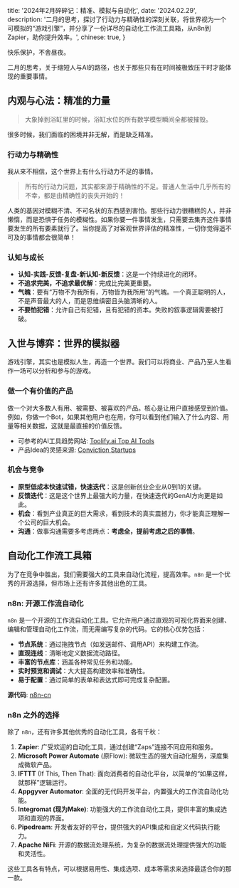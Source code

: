   title: '2024年2月碎碎记：精准、模拟与自动化',
  date: '2024.02.29',
  description: '二月的思考，探讨了行动力与精确性的深刻关联，将世界视为一个可模拟的“游戏引擎”，并分享了一份详尽的自动化工作流工具箱，从n8n到Zapier，助你提升效率。',
  chinese: true,
}

快乐保护，不舍昼夜。

二月的思考，关于缩短人与AI的路径，也关于那些只有在时间被极致压干时才能体现的重要事情。

## 内观与心法：精准的力量

> 大象掉到浴缸里的时候，浴缸水位的所有数学模型瞬间全都被摧毁。

很多时候，我们面临的困境并非无解，而是缺乏精准。

### 行动力与精确性

我从来不相信，这个世界上有什么行动力不足的事情。
> 所有的行动力问题，其实都来源于精确性的不足。普通人生活中几乎所有的不幸，都是由精确性的丧失开始的！

人类的基因对模糊不清、不可名状的东西感到害怕。那些行动力很糟糕的人，并非懒惰，而是恐惧于任务的模糊性。如果你要一件事情发生，只需要去集齐这件事情要发生的所有要素就行了。当你提高了对客观世界评估的精准性，一切你觉得遥不可及的事情都会很简单！

### 认知与成长

- **认知-实践-反馈-复盘-新认知-新反馈**：这是一个持续进化的闭环。
- **不追求完美，不追求最优解**：完成比完美更重要。
- **气魄**：要有“万物不为我所有，万物皆为我所用”的气魄。一个真正聪明的人，不是声音最大的人，而是思维缜密且头脑清晰的人。
- **不要怕犯错**：允许自己有犯错，且有犯错的资本。失败的叙事逻辑需要被打破。

## 入世与博弈：世界的模拟器

游戏引擎，其实也是模拟人生，再造一个世界。我们可以将商业、产品乃至人生看作一场可以分析和参与的游戏。

### 做一个有价值的产品

做一个对大多数人有用、被需要、被喜欢的产品。核心是让用户直接感受到价值。例如，你做一个Bot，如果其他用户也在用，你可以看到他们输入了什么内容、用量等相关数据，这就是最直接的价值反馈。
- 可参考的AI工具趋势网站: [Toolify.ai Top AI Tools](https://www.toolify.ai/zh/Best-trending-Al-Tools)
- 产品Idea的灵感来源: [Conviction Startups](https://www.conviction.com/startups)

### 机会与竞争

- **原型低成本快速试错，快速迭代**：这是创新创业企业从0到1的关键。
- **反馈迭代**：这是这个世界上最强大的力量，在快速迭代的GenAI方向更是如此。
- **机会**：看到产业真正的巨大需求，看到技术的真实震撼力，你才能真正理解一个公司的巨大机会。
- **沟通**：做事沟通需要多考虑两点：**考虑全，提前考虑之后的事情**。

## 自动化工作流工具箱

为了在竞争中胜出，我们需要强大的工具来自动化流程，提高效率。`n8n` 是一个优秀的开源选择，但市场上还有许多其他出色的工具。

### n8n: 开源工作流自动化

`n8n` 是一个开源的工作流自动化工具。它允许用户通过直观的可视化界面来创建、编辑和管理自动化工作流，而无需编写复杂的代码。它的核心优势包括：
- **节点系统**：通过拖拽节点（如发送邮件、调用API）来构建工作流。
- **直观连线**：清晰地定义数据流动路径。
- **丰富的节点库**：涵盖各种常见任务和功能。
- **实时预览和调试**：大大提高构建效率和准确性。
- **易于配置**：通过简单的表单和表达式即可完成复杂配置。

**源代码**: [n8n-cn](http://www.gitpp.com/pythonking/n8n-cn)

### n8n 之外的选择

除了 `n8n`，还有许多其他优秀的自动化工具，各有千秋：
1.  **Zapier**: 广受欢迎的自动化工具，通过创建“Zaps”连接不同应用和服务。
2.  **Microsoft Power Automate** (原Flow): 微软生态的强大自动化服务，深度集成微软产品。
3.  **IFTTT** (If This, Then That): 面向消费者的自动化平台，以简单的“如果这样，就那样”逻辑运行。
4.  **Appgyver Automator**: 全面的无代码开发平台，内置强大的工作流自动化功能。
5.  **Integromat (现为Make)**: 功能强大的工作流自动化工具，提供丰富的集成选项和直观的界面。
6.  **Pipedream**: 开发者友好的平台，提供强大的API集成和自定义代码执行能力。
7.  **Apache NiFi**: 开源的数据流处理系统，为复杂的数据流处理提供强大的功能和灵活性。

这些工具各有特点，可以根据易用性、集成选项、成本等需求来选择最适合你的那一款。
